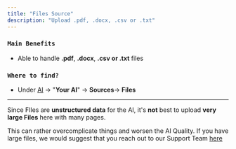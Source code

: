 ```yaml
---
title: "Files Source"
description: "Upload .pdf, .docx, .csv or .txt"
---
```


### `Main Benefits`

- Able to handle **.pdf**, **.docx**, **.csv or .txt** files

### `Where to find?`

- Under [AI](https://armin.cx/app/_/ai) -\> "**Your AI**" -\> **Sources**-\> **Files**

---

Since FIles are **unstructured data** for the AI, it's **not** best to upload **very large Files** here with many pages. 

This can rather overcomplicate things and worsen the AI Quality. If you have large files, we would suggest that you reach out to our Support Team [here](mailto:armin@chatarmin.com)
